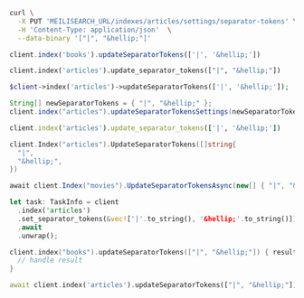 <CodeGroup>

```bash cURL
curl \
  -X PUT 'MEILISEARCH_URL/indexes/articles/settings/separator-tokens' \
  -H 'Content-Type: application/json'  \
  --data-binary '["|", "&hellip;"]'
```

```javascript JS
client.index('books').updateSeparatorTokens(['|', '&hellip;'])
```

```python Python
client.index('articles').update_separator_tokens(["|", "&hellip;"])
```

```php PHP
$client->index('articles')->updateSeparatorTokens(['|', '&hellip;']);
```

```java Java
String[] newSeparatorTokens = { "|", "&hellip;" };
client.index("articles").updateSeparatorTokensSettings(newSeparatorTokens);
```

```ruby Ruby
client.index('articles').update_separator_tokens(['|', '&hellip;'])
```

```go Go
client.Index("articles").UpdateSeparatorTokens([]string{
  "|",
  "&hellip;",
})
```

```csharp C#
await client.Index("movies").UpdateSeparatorTokensAsync(new[] { "|", "&hellip;" });
```

```rust Rust
let task: TaskInfo = client
  .index('articles')
  .set_separator_tokens(&vec!['|'.to_string(), '&hellip;'.to_string()])
  .await
  .unwrap();
```

```swift Swift
client.index("books").updateSeparatorTokens(["|", "&hellip;"]) { result in
  // handle result
}
```

```dart Dart
await client.index('articles').updateSeparatorTokens(["|", "&hellip;"]);
```
</CodeGroup>